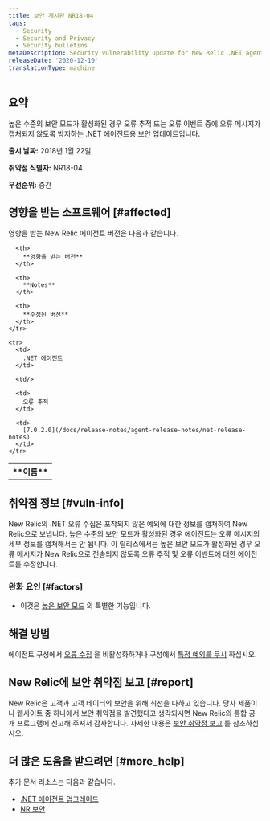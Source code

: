 ```yaml
---
title: 보안 게시판 NR18-04
tags:
  - Security
  - Security and Privacy
  - Security bulletins
metaDescription: Security vulnerability update for New Relic .NET agent.
releaseDate: '2020-12-10'
translationType: machine
---
```


## 요약

높은 수준의 보안 모드가 활성화된 경우 오류 추적 또는 오류 이벤트 중에 오류 메시지가 캡처되지 않도록 방지하는 .NET 에이전트용 보안 업데이트입니다.

**출시 날짜:** 2018년 1월 22일

**취약점 식별자:** NR18-04

**우선순위:** 중간

## 영향을 받는 소프트웨어 [#affected]

영향을 받는 New Relic 에이전트 버전은 다음과 같습니다.

<table>
  <tbody>
    <tr>
      <th>
        **이름**
      </th>

      <th>
        **영향을 받는 버전**
      </th>

      <th>
        **Notes**
      </th>

      <th>
        **수정된 버전**
      </th>
    </tr>

    <tr>
      <td>
        .NET 에이전트
      </td>

      <td/>

      <td>
        오류 추적
      </td>

      <td>
        [7.0.2.0](/docs/release-notes/agent-release-notes/net-release-notes)
      </td>
    </tr>
  </tbody>
</table>

## 취약점 정보 [#vuln-info]

New Relic의 .NET 오류 수집은 포착되지 않은 예외에 대한 정보를 캡처하여 New Relic으로 보냅니다. 높은 수준의 보안 모드가 활성화된 경우 에이전트는 오류 메시지의 세부 정보를 캡처해서는 안 됩니다. 이 릴리스에서는 높은 보안 모드가 활성화된 경우 오류 메시지가 New Relic으로 전송되지 않도록 오류 추적 및 오류 이벤트에 대한 에이전트를 수정합니다.

### 완화 요인 [#factors]

* 이것은 [높은 보안 모드](/docs/agents/net-agent/configuration/net-agent-configuration#high_security_mode) 의 특별한 기능입니다.

## 해결 방법

에이전트 구성에서 [오류 수집](/docs/agents/net-agent/configuration/net-agent-configuration#error_collector) 을 비활성화하거나 구성에서 [특정 예외를 무시](/docs/agents/net-agent/configuration/net-agent-configuration#error-ignoreErrors) 하십시오.

## New Relic에 보안 취약점 보고 [#report]

New Relic은 고객과 고객 데이터의 보안을 위해 최선을 다하고 있습니다. 당사 제품이나 웹사이트 중 하나에서 보안 취약점을 발견했다고 생각되시면 New Relic의 통합 공개 프로그램에 신고해 주셔서 감사합니다. 자세한 내용은 [보안 취약점 보고](/docs/security/new-relic-security/data-privacy/reporting-security-vulnerabilities) 를 참조하십시오.

## 더 많은 도움을 받으려면 [#more_help]

추가 문서 리소스는 다음과 같습니다.

* [.NET 에이전트 업그레이드](/docs/agents/net-agent/installation/update-net-agent)
* [NR 보안](https://newrelic.com/security)
